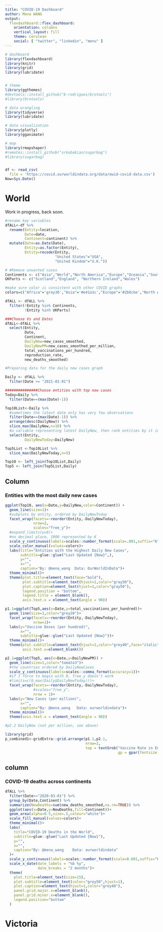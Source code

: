 ```yaml
---
title: "COVID-19 Dashboard"
author: Mena WANG
output: 
  flexdashboard::flex_dashboard:
    orientation: columns
    vertical_layout: fill
    theme: cerulean
    social: [ "twitter", "linkedin", "menu" ]
---
```


```r
# dashboard
library(flexdashboard)
library(knitr)
library(grid) 
library(lubridate)


# theme
library(ggthemes)
#devtools::install_github("b-rodrigues/brotools")
#library(brotools)

# data wrangling
library(tidyverse)
library(lubridate)

# data visualization
library(plotly)
library(gganimate)

# map
library(rmapshaper)
#remotes::install_github("srkobakian/sugarbag")
#library(sugarbag)


df <- read_csv(
  file = 'https://covid.ourworldindata.org/data/owid-covid-data.csv') 
Now=Sys.Date()

```

World 
=======================================================================

Work in progress, back soon. 

```r

#rename key variables
dfALL<-df %>% 
  rename(Entity=location,
         Date=date,
         Continent=continent) %>% 
  mutate(Date=as.Date(Date),
         Entity=as.factor(Entity),
         Entity=recode(Entity,
                       "United States"="USA",
                       "United Kindom"="U.K."))

# #Remove unwanted cases
Continents <- c("Asia","World","North America","Europe","Oceania","South America","Africa","European Union","International")
UKParts <- c("Scotland","England", "Northern Ireland","Wales")

#make sure color is consistent with other COVID graphs
colors=c("Africa"='grey30',"Asia"='#e41a1c',"Europe"='#2b8cbe',"North America"='#984ea3',"Oceania"='#8dd3c7',"South America"='#feb24c')

dfALL <- dfALL %>% 
  filter(!Entity %in% Continents,
         !Entity %in% UKParts)

###Choose Vs and Dates
dfALL<-dfALL %>% 
  select(Entity,
         Date,
         Continent,
         DailyNew=new_cases_smoothed,
         DailyNewPM=new_cases_smoothed_per_million,
         total_vaccinations_per_hundred,
         reproduction_rate,
         new_deaths_smoothed)
```


```r
#Preparing data for the daily new cases graph

Daily <- dfALL %>% 
  filter(Date >= "2021-01-01")

###############Choose entities with top new cases
Today=Daily %>% 
  filter(Date==(max(Date)-1))

Top10List<-Daily %>% 
  #sometimes the latest date only has very few observations
  filter(Date==(max(Date)-1)) %>% 
  arrange(desc(DailyNew)) %>% 
  slice_max(DailyNew,n=10) %>% 
  #a variable representing latest DailyNew, then rank entities by it in the plot
  select(Entity,
         DailyNewToday=DailyNew)

Top5List <-Top10List %>% 
  slice_max(DailyNewToday,n=5)

Top10 <- left_join(Top10List,Daily) 
Top5 <- left_join(Top5List,Daily)

```

Column {data-width=600}
-----------------------------------------------------------------------

### Entities with the most daily new cases

```r
ggplot(Top10, aes(x=Date,y=DailyNew,color=Continent)) + 
  geom_line(size=1)+
  #subplots by entity, ordered by DailyNewToday
  facet_wrap(facets=~reorder(Entity,-DailyNewToday), 
             nrow=2,
             scales="free_y")+
  #expand_limits(y=0)+
  #no decimal place, 1000 represented by K
  scale_y_continuous(labels=scales::number_format(scale=.001,suffix="K",accuracy=1))+
  scale_color_manual(values=colors)+
  labs(title="Entities with the Highest Daily New Cases",
       subtitle=glue::glue("Last Updated {Now}",),
       y="",
       x="",
       caption="By: @mena_wang  Data: OurWorldInData")+
  theme_minimal()+
  theme(plot.title=element_text(face="bold"),
        plot.subtitle=element_text(hjust=1,color="gray50"),
        plot.caption=element_text(hjust=1,color="gray50"),        
        legend.position = "bottom",
        legend.title = element_blank(),
        axis.text.x = element_text(angle = 90))
```


```r
p1.1=ggplot(Top5,aes(x=Date,y=total_vaccinations_per_hundred))+
  geom_line(size=1,color="grey20")+
  facet_wrap(facets=~reorder(Entity,-DailyNewToday),
             nrow=1)+
  labs(y="Vaccine Doses (per hundred)",
       x="",
       subtitle=glue::glue("Last Updated {Now}"))+
  theme_minimal()+
  theme(plot.subtitle=element_text(hjust=1,color="grey40",face="italic"),
        axis.text.x=element_blank())

p2.1=ggplot(Top5, aes(x=Date,y=DailyNewPM)) + 
  geom_line(size=1,color="tomato3")+
  #the countries ordered by DailyNewCases
  scale_y_continuous(labels=scales::comma_format(accuracy=1))+
  #if I force to begin with 0, free_y doesn't work
  #limits=c(0,max(Daily$DailyNewToday)))+
  facet_wrap(facets=~reorder(Entity,-DailyNewToday),
             #scales="free_y",
             nrow = 1)+
  labs(y="New Cases (per million)",
       x="",
       caption="By: @mena_wang   Data: ourworldindata")+
  theme_minimal()+
  theme(axis.text.x = element_text(angle = 90))

#p2.2 DailyNew (not per million, see above)

library(grid)
p_combined1<-gridExtra::grid.arrange(p1.1,p2.1,
                                     nrow=2,
                                     top = textGrob("Vaccine Rate in Entities with the Most New Cases",
                                                    gp = gpar(fontsize = 12, font = 2)))

```

column
------------------------------------------------------------------------------------------

### COVID-19 deaths across continents

```r
dfALL %>% 
  filter(Date>="2020-03-01") %>% 
  group_by(Date,Continent) %>% 
  summarize(NewDeaths=sum(new_deaths_smoothed,na.rm=TRUE)) %>% 
  ggplot(aes(x=Date,y=NewDeaths,fill=Continent))+
  geom_area(alpha=0.5,size=.5,colour="white")+
  scale_fill_manual(values=colors)+
  theme_minimal()+
  labs(
    title="COVID-19 Deaths in the World",
    subtitle=glue::glue("Last Updated {Now}"),
    y="",
    x="",
    caption="By: @mena_wang    Data: ourworldindata"
  )+
  scale_y_continuous(labels=scales::number_format(scale=0.001,suffix="K",accuracy=1))+
  scale_x_date(date_labels = "%b %y",
               date_breaks = "2 months")+
  theme(
    plot.title=element_text(size=15),
    plot.subtitle=element_text(color="grey50",hjust=1),
    plot.caption=element_text(hjust=1,color="grey40"),
    panel.grid.major.x=element_blank(),
    panel.grid.minor.x=element_blank(),
    legend.position="bottom"
  )

```





Victoria 
=======================================================================